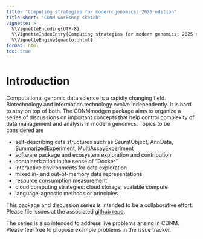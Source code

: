```yaml
---
title: "Computing strategies for modern genomics: 2025 edition"
title-short: "CDNM workshop sketch"
vignette: >
  %\VignetteEncoding{UTF-8}
  %\VignetteIndexEntry{Computing strategies for modern genomics: 2025 edition}
  %\VignetteEngine{quarto::html}
format: html
toc: true
---
```


# Introduction

Computational genomic data science is a rapidly changing field.  Biotechnology
and information technology evolve independently.  It is hard to stay on
top of both.  The CDNMmodgen package aims to organize a series of discussions
on important concepts that help control complexity of data management and
analysis in modern genomics.  Topics to be considered are

- self-describing data structures such as SeuratObject, AnnData, SummarizedExperiment,
MultiAssayExperiment
- software package and ecosystem exploration and contribution
- containerization in the sense of "Docker"
- interactive environments for data exploration
- mixed in- and out-of-memory data representations
- resource consumption measurement
- cloud computing strategies: cloud storage, scalable compute
- language-agnostic methods or principles

This package and discussion series is intended to be a collaborative effort.
Please file issues at the associated [github repo](https://github.com/vjcitn/CDNMmodgen/issues).

The series is also intended to address live problems arising in CDNM.  Please
feel free to propose example problems in the issue tracker.
